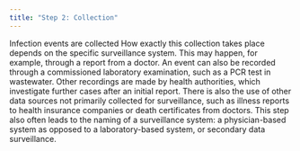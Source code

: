 ```yaml
---
title: "Step 2: Collection"
---
```


Infection events are collected How exactly this collection takes place depends on the specific surveillance system. This may happen, for example, through a report from a doctor. An event can also be recorded through a commissioned laboratory examination, such as a PCR test in wastewater. Other recordings are made by health authorities, which investigate further cases after an initial report. There is also the use of other data sources not primarily collected for surveillance, such as illness reports to health insurance companies or death certificates from doctors. This step also often leads to the naming of a surveillance system: a physician-based system as opposed to a laboratory-based system, or secondary data surveillance.

